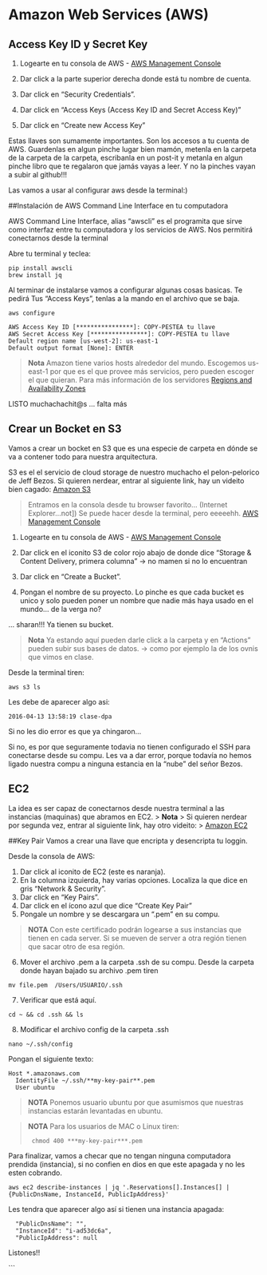 # Amazon Web Services (AWS)


## Access Key ID y Secret Key 

1. Logearte en tu consola de AWS - [AWS Management Console](https://aws.amazon.com/console/)

2. Dar click a la parte superior derecha donde está tu nombre de cuenta.
3. Dar click en "Security Credentials".
4. Dar click en "Access Keys (Access Key ID and Secret Access Key)"
5. Dar click en "Create new Access Key"

Estas llaves son sumamente importantes.  Son los accesos a tu cuenta de AWS.
Guardenlas en algun pinche lugar bien mamón, metenla en la carpeta de la carpeta de la carpeta,
escribanla en un post-it y metanla en algun pinche libro que te regalaron que jamás vayas a leer.
Y no la pinches vayan a subir al github!!!

Las vamos a usar al configurar aws desde la terminal:)

##Instalación de AWS Command Line Interface en tu computadora

AWS Command Line Interface, alias "awscli"  es el programita que sirve como 
interfaz entre tu computadora y los servicios de AWS. Nos permitirá conectarnos desde la terminal


Abre tu terminal y teclea:
```
pip install awscli
brew install jq
```
Al terminar de instalarse vamos a configurar algunas cosas basicas. Te pedirá 
Tus "Access Keys", tenlas a la mando en el archivo que se baja. 

```
aws configure

AWS Access Key ID [****************]: COPY-PESTEA tu llave
AWS Secret Access Key [****************]: COPY-PESTEA tu llave
Default region name [us-west-2]: us-east-1 
Default output format [None]: ENTER
```
> **Nota** 
> Amazon tiene varios hosts alrededor del mundo. Escogemos us-east-1 por que es el que provee más servicios, pero pueden escoger el que quieran.
> Para más información de los servidores [Regions and Availability Zones](http://docs.aws.amazon.com/AWSEC2/latest/UserGuide/using-regions-availability-zones.html#concepts-regions-availability-zones)

LISTO muchachachit@s ... falta más

## Crear un Bocket en S3
Vamos a crear un bocket en S3 que es una especie de carpeta en dónde se va a contener todo para nuestra arquitectura.

S3 es el el servicio de cloud storage de nuestro muchacho el pelon-pelorico de Jeff Bezos.
Si quieren nerdear, entrar al siguiente link, hay un videito bien cagado:
[Amazon S3](https://aws.amazon.com/s3/)

> Entramos en la consola desde tu browser favorito... (Internet Explorer...not]) 
> Se puede hacer desde la terminal, pero eeeeehh.
> [AWS Management Console](https://aws.amazon.com/console/)

1. Logearte en tu consola de AWS - [AWS Management Console](https://aws.amazon.com/console/)

2. Dar click en el iconito S3 de color rojo abajo de donde dice "Storage & Content Delivery, primera columna" -> no mamen si no lo encuentran
3. Dar click en "Create a Bucket".
4. Pongan el nombre de su proyecto. 
  Lo pinche es que cada bucket es unico y solo pueden poner un nombre que nadie más haya usado en el mundo... de la verga no?

... sharan!!!
Ya tienen su bucket. 

> **Nota**
> Ya estando aquí pueden darle click a la carpeta y en "Actions" pueden subir sus bases de datos. 
> -> como por ejemplo la de los ovnis que vimos en clase.



Desde la terminal tiren:
```
aws s3 ls
```
Les debe de aparecer algo asi:

```
2016-04-13 13:58:19 clase-dpa
```

Si no les dio error es que ya chingaron... 

Si no, es por que seguramente todavia no tienen configurado el SSH para conectarse desde su compu.
Les va a dar error, porque todavía no hemos ligado nuestra compu a ninguna estancia en la "nube" del señor Bezos.

## EC2
La idea es ser capaz de conectarnos desde nuestra terminal a las instancias (maquinas) que abramos en EC2.
> **Nota**
> Si quieren nerdear por segunda vez, entrar al siguiente link, hay otro videito:
> [Amazon EC2](https://aws.amazon.com/ec2/)

##Key Pair
Vamos a crear una llave que encripta y desencripta tu loggin. 


Desde la consola de AWS: 

1. Dar click al iconito de EC2 (este es naranja).
2. En la columna izquierda, hay varias opciones. Localiza la que dice en gris "Network & Security".
3. Dar click en "Key Pairs".
4. Dar click en el ícono azul que dice "Create Key Pair"
5. Pongale un nombre y se descargara un ".pem" en su compu.

> **NOTA** Con este certificado podrán logearse a sus instancias que tienen en cada server. 
> Si se mueven de server a otra región tienen que sacar otro de esa región.

6. Mover el archivo .pem a la carpeta .ssh de su compu.
    Desde la carpeta donde hayan bajado su archivo .pem tiren 
```
mv file.pem  /Users/USUARIO/.ssh
```


7. Verificar que está aquí.
```
cd ~ && cd .ssh && ls
```

8. Modificar el archivo config de la carpeta .ssh
```
nano ~/.ssh/config
```

Pongan el siguiente texto:
```
Host *.amazonaws.com
  IdentityFile ~/.ssh/**my-key-pair**.pem
  User ubuntu
```
> **NOTA**
> Ponemos usuario ubuntu por que asumismos que nuestras instancias estarán levantadas en ubuntu.


> **NOTA**
> Para los usuarios de MAC o Linux tiren:
> ```
>  chmod 400 ***my-key-pair***.pem
>  ```

Para finalizar, vamos a checar que no tengan ninguna computadora prendida (instancia), si no confien en dios en que este apagada y no les esten cobrando. 
```
aws ec2 describe-instances | jq '.Reservations[].Instances[] |  {PublicDnsName, InstanceId, PublicIpAddress}'
```

Les tendra que aparecer algo así si tienen una instancia apagada:
```
  "PublicDnsName": "",
  "InstanceId": "i-ad53dc6a",
  "PublicIpAddress": null
```


Listones!!




``` 